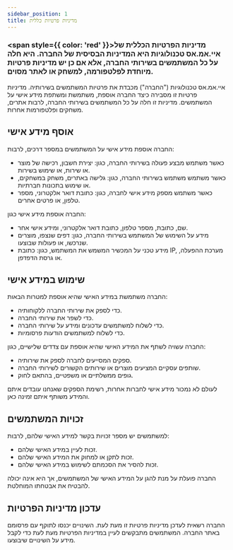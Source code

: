 ```yaml
---
sidebar_position: 1
title: מדיניות פרטיות כללית
---
```



### <span style={{ color: 'red' }}>מדיניות הפרטיות הכללית של איי.אמ.אס טכנולוגיות היא המדיניות הבסיסית של החברה. היא חלה על כל המשתמשים בשירותי החברה, אלא אם כן יש מדיניות פרטיות מיוחדת לפלטפורמה, למשחק או לאתר מסוים.</span>

איי.אמ.אס טכנולוגיות ("החברה") מכבדת את פרטיות המשתמשים בשירותיה. מדיניות פרטיות זו מסבירה כיצד החברה אוספת, משתמשת ומשתפת מידע אישי על המשתמשים. מדיניות זו חלה על כל המשתמשים בשירותי החברה, לרבות אתרים, משחקים ופלטפורמות אחרות.

## אוסף מידע אישי

החברה אוספת מידע אישי על המשתמשים במספר דרכים, לרבות:

- כאשר משתמש מבצע פעולה בשירותי החברה, כגון: יצירת חשבון, רכישה של מוצר או שירות, או שימוש בשירות.
- כאשר משתמש משתמש בשירותי החברה, כגון: גלישה באתרים, משחק במשחקים, או שימוש בתכונות חברתיות.
- כאשר משתמש מספק מידע אישי לחברה, כגון: כתובת דואר אלקטרוני, מספר טלפון, או פרטים אחרים.

החברה אוספת מידע אישי כגון:

- שם, כתובת, מספר טלפון, כתובת דואר אלקטרוני, ומידע אישי אחר.
- מידע על השימוש של המשתמש בשירותי החברה, כגון: דפים שנצפו, מוצרים שנרכשו, או פעולות שבוצעו.
- מידע טכני על המכשיר המשמש את המשתמש, כגון: כתובת IP, מערכת ההפעלה, או גרסת הדפדפן.

## שימוש במידע אישי

החברה משתמשת במידע האישי שהיא אוספת למטרות הבאות:

- כדי לספק את שירותי החברה ללקוחותיה.
- כדי לשפר את שירותי החברה.
- כדי לשלוח למשתמשים עדכונים ומידע על שירותי החברה.
- כדי לשלוח למשתמשים הודעות פרסומיות.

החברה עשויה לשתף את המידע האישי שהיא אוספת עם צדדים שלישיים, כגון:

- ספקים המסייעים לחברה לספק את שירותיה.
- שותפים עסקיים המציעים מוצרים או שירותים הקשורים לשירותי החברה.
- גופים ממשלתיים או משפטיים, בהתאם לחוק.

לעולם לא נמכור מידע אישי לחברות אחרות, רשימת הספקים שאנחנו עובדים איתם והמידע משותף איתם זמינה כאן.

## זכויות המשתמשים

למשתמשים יש מספר זכויות בקשר למידע האישי שלהם, לרבות:

- זכות לעיין במידע האישי שלהם.
- זכות לתקן או למחוק את המידע האישי שלהם.
- זכות להסיר את הסכמתם לשימוש במידע האישי שלהם.

החברה פועלת על מנת להגן על המידע האישי של המשתמשים, אך היא אינה יכולה להבטיח את אבטחתו המוחלטת.

## עדכון מדיניות הפרטיות

החברה רשאית לעדכן מדיניות פרטיות זו מעת לעת. השינויים יכנסו לתוקף עם פרסומם באתר החברה. המשתמשים מתבקשים לעיין במדיניות הפרטיות מעת לעת כדי לקבל מידע על השינויים שיבוצעו.
